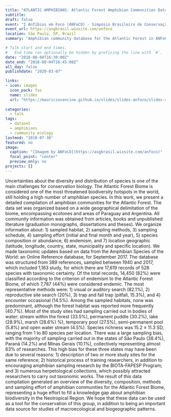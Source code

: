 ```yaml
---
title: "ATLANTIC AMPHIBIANS: Atlantic Forest Amphibian Communities Dataset"
subtitle: 
draft: false
event: "I Anfíbios em Foco (ANFoCO) - Simpósio Brasileiro de Conservação de Anfíbios"
event_url: https://asgbrasil.wixsite.com/anfoco
location: São Paulo, SP, Brazil
summary: "Amphibian community database for the Atlantic Forest in ANFoCO"

# Talk start and end times.
#   End time can optionally be hidden by prefixing the line with `#`.
date: "2018-08-04T16:30:00Z"
date_end: "2018-08-04T16:45:00Z"
all_day: false
publishdate: "2020-03-07"

links:
- icon: images
  icon_pack: fas
  name: slides
  url: "https://mauriciovancine.github.io/slides/slides-anfoco/slides-anfoco.pdf"
  
categories:
  - talk
tags:
  - dataset
  - amphibians
  - community ecology
lastmod: "2018-07-30"
featured: no
image:
  caption: "[Imagem by ANFoCO](https://asgbrasil.wixsite.com/anfoco)"
  focal_point: "center"
  preview_only: no
projects: []
---
```


Uncertainties about the diversity and distribution of species is one of the main challenges for conservation biology. The Atlantic Forest Biome is considered one of the most threatened biodiversity hotspots in the world, still holding a high number of amphibian species. In this work, we present a detailed compilation of amphibian communities for the Atlantic Forest. The data set was organized based on a wide geographical delimitation of the biome, encompassing ecotones and areas of Paraguay and Argentina. All community information was obtained from articles, books and unpublished literature (graduation monographs, dissertations and theses). We organize information about: 1) sampled habitat, 2) sampling methods, 3) sampling schedule, 4) sampling effort (initial and final month and year), 5) species composition or abundance, 6) endemism, and 7) location geographic (latitude, longitude, country, state, municipality and specific location). We made taxonomic updates based on data from the Amphibian Species of the World: an Online Reference database, for September 2017. The database was structured from 389 references, sampled between 1940 and 2017, which included 1,163 study, for which there are 17,619 records of 528 species with taxonomic certainty. Of the total records, 14,450 (82%) were classified according to the criterion of endemism to the Atlantic Forest Biome, of which 7,787 (44%) were considered endemic. The most representative methods were: 1) visual or auditory search (82.1%), 2) reproductive site search (20%), 3) trap and fall trap (pitfall, 15.3%), and 4) encounter occasional (14.5%). Among the sampled habitats, none was predominant, although the forest habitat was reported more frequently (40.7%). Most of the study sites had sampling carried out in bodies of water: stream within the forest (33.5%), permanent puddle (30.2%), lake (28.9%), marsh (28.6%) %), temporary pool (27.5%), semi-permanent pool (5.8%) and open water stream (4.5%). Species richness was 15.2 ± 11.3 SD, ranging from 1 to 80 species per location. There was a large sampling bias, with the majority of sampling carried out in the states of São Paulo (38.4%), Paraná (14.2%) and Minas Gerais (10.1%), collectively representing almost 63% of researches. This high bias for these three states may have been due to several reasons: 1) description of two or more study sites for the same reference; 2) historical process of training researchers, in addition to encouraging amphibian sampling research by the BIOTA-FAPESP Program; and 3) numerous herpetological collections, which possibly attracted researchers to carry out taxonomic works. The result of this data compilation generated an overview of the diversity, composition, methods and sampling effort of amphibian communities for the Atlantic Forest Biome, representing a huge effort to fill a knowledge gap about amphibian biodiversity in the Neotropical Region. We hope that these data can be used as a tool for the conservation of this group, in addition to being an important data source for studies of macroecological and biogeographic patterns.